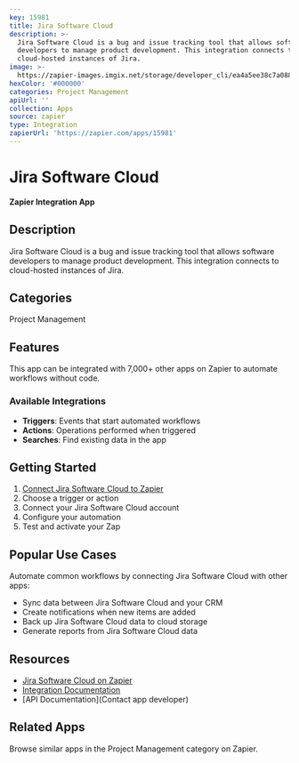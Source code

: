 ```yaml
---
key: 15981
title: Jira Software Cloud
description: >-
  Jira Software Cloud is a bug and issue tracking tool that allows software
  developers to manage product development. This integration connects to
  cloud-hosted instances of Jira.
image: >-
  https://zapier-images.imgix.net/storage/developer_cli/ea4a5ee38c7a088e243745dd0b851784.png?auto=format%2Ccompress&ixlib=python-3.0.0&q=50
hexColor: '#000000'
categories: Project Management
apiUrl: ''
collection: Apps
source: zapier
type: Integration
zapierUrl: 'https://zapier.com/apps/15981'
---
```

# Jira Software Cloud

**Zapier Integration App**

## Description

Jira Software Cloud is a bug and issue tracking tool that allows software developers to manage product development. This integration connects to cloud-hosted instances of Jira.

## Categories

Project Management

## Features

This app can be integrated with 7,000+ other apps on Zapier to automate workflows without code.

### Available Integrations

- **Triggers**: Events that start automated workflows
- **Actions**: Operations performed when triggered
- **Searches**: Find existing data in the app

## Getting Started

1. [Connect Jira Software Cloud to Zapier](https://zapier.com/apps/15981)
2. Choose a trigger or action
3. Connect your Jira Software Cloud account
4. Configure your automation
5. Test and activate your Zap

## Popular Use Cases

Automate common workflows by connecting Jira Software Cloud with other apps:

- Sync data between Jira Software Cloud and your CRM
- Create notifications when new items are added
- Back up Jira Software Cloud data to cloud storage
- Generate reports from Jira Software Cloud data

## Resources

- [Jira Software Cloud on Zapier](https://zapier.com/apps/15981)
- [Integration Documentation](https://zapier.com/apps/15981/integrations)
- [API Documentation](Contact app developer)

## Related Apps

Browse similar apps in the Project Management category on Zapier.
